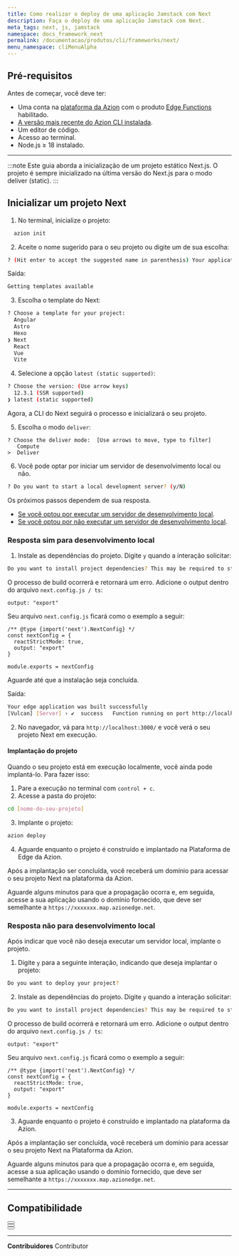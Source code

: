 ```yaml
---
title: Como realizar o deploy de uma aplicação Jamstack com Next
description: Faça o deploy de uma aplicação Jamstack com Next.
meta_tags: next, js, jamstack
namespace: docs_framework_next
permalink: /documentacao/produtos/cli/frameworks/next/
menu_namespace: cliMenuAlpha
---
```




## Pré-requisitos

Antes de começar, você deve ter:

- Uma conta na [plataforma da Azion](/pt-br/documentacao/produtos/gestao-de-contas/criar-conta/) com o produto [Edge Functions](/pt-br/documentacao/produtos/edge-application/edge-functions/) habilitado.
- [A versão mais recente do Azion CLI instalada](/pt-br/documentacao/produtos/azion-cli/visao-geral/).
- Um editor de código.
- Acesso ao terminal.
- Node.js ≥ 18 instalado.

---


:::note
Este guia aborda a inicialização de um projeto estático Next.js. O projeto é sempre inicializado na última versão do Next.js para o modo deliver (static).
:::

## Inicializar um projeto Next

1. No terminal, inicialize o projeto:

```sh 
  azion init
```

2. Aceite o nome sugerido para o seu projeto ou digite um de sua escolha:

```sh 
? (Hit enter to accept the suggested name in parenthesis) Your applications name:  (remarkable_microscope)
```

Saída: 

```sh
Getting templates available
```

3. Escolha o template do Next:

```sh 
? Choose a template for your project: 
  Angular 
  Astro 
  Hexo 
❯ Next 
  React 
  Vue 
  Vite 
```

4. Selecione a opção `latest (static supported)`: 

```sh
? Choose the version: (Use arrow keys)
  12.3.1 (SSR supported) 
❯ latest (static supported)
```

Agora, a CLI do Next seguirá o processo e inicializará o seu projeto.

5. Escolha o modo `deliver`:

```
? Choose the deliver mode:  [Use arrows to move, type to filter]
   Compute
>  Deliver
```

6. Você pode optar por iniciar um servidor de desenvolvimento local ou não.

```sh 
? Do you want to start a local development server? (y/N) 
```

Os próximos passos dependem de sua resposta.

- [Se você optou por executar um servidor de desenvolvimento local](#resposta-sim-para-desenvolvimento-local).
- [Se você optou por não executar um servidor de desenvolvimento local](#resposta-nao-para-desenvolvimento-local).

### Resposta sim para desenvolvimento local

1. Instale as dependências do projeto. Digite `y` quando a interação solicitar:

```sh 
Do you want to install project dependencies? This may be required to start local development server (y/N)
```

O processo de build ocorrerá e retornará um erro. Adicione o output dentro do arquivo `next.config.js / ts`:

```
output: "export"
```

Seu arquivo `next.config.js` ficará como o exemplo a seguir:

```
/** @type {import('next').NextConfig} */
const nextConfig = {
  reactStrictMode: true,
  output: "export"
}

module.exports = nextConfig
```
 
Aguarde até que a instalação seja concluída.

Saída:

```sh
Your edge application was built successfully
[Vulcan] [Server] › ✔  success   Function running on port http://localhost:3000
```

2. No navegador, vá para `http://localhost:3000/` e você verá o seu projeto Next em execução.

#### Implantação do projeto

Quando o seu projeto está em execução localmente, você ainda pode implantá-lo. Para fazer isso:

1. Pare a execução no terminal com `control + c`. 
2. Acesse a pasta do projeto:

```sh
cd [nome-do-seu-projeto] 
```

3. Implante o projeto: 

```sh
azion deploy
```

4. Aguarde enquanto o projeto é construído e implantado na Plataforma de Edge da Azion.

Após a implantação ser concluída, você receberá um domínio para acessar o seu projeto Next na plataforma da Azion.

Aguarde alguns minutos para que a propagação ocorra e, em seguida, acesse a sua aplicação usando o domínio fornecido, que deve ser semelhante a `https://xxxxxxx.map.azionedge.net`.

### Resposta não para desenvolvimento local

Após indicar que você não deseja executar um servidor local, implante o projeto.

1. Digite `y` para a seguinte interação, indicando que deseja implantar o projeto:

```sh
Do you want to deploy your project?
```

2. Instale as dependências do projeto. Digite `y` quando a interação solicitar:

```sh 
Do you want to install project dependencies? This may be required to start local development server (y/N)
```

O processo de build ocorrerá e retornará um erro. Adicione o output dentro do arquivo `next.config.js / ts`:

```
output: "export"
```

Seu arquivo `next.config.js` ficará como o exemplo a seguir:

```
/** @type {import('next').NextConfig} */
const nextConfig = {
  reactStrictMode: true,
  output: "export"
}

module.exports = nextConfig
```

3. Aguarde enquanto o projeto é construído e implantado na plataforma da Azion.

Após a implantação ser concluída, você receberá um domínio para acessar o seu projeto Next na Plataforma da Azion.

Aguarde alguns minutos para que a propagação ocorra e, em seguida, acesse a sua aplicação usando o domínio fornecido, que deve ser semelhante a `https://xxxxxxx.map.azionedge.net`.


---

## Compatibilidade

<Button href="/pt-br/documentacao/produtos/devtools/azion-edge-runtime/compatibilidade-frameworks/" text="saiba mais sobre os Web frameworks suportados" variant="secondary" target="_blank"></Button>
<br />
<Button href="/pt-br/documentacao/produtos/devtools/azion-edge-runtime/compatibilidade/node/" text="saiba mais sobre o suporte ao Node.js" variant="secondary" target="_blank"></Button>
<br />
<Button href="/pt-br/documentacao/produtos/edge-application/edge-functions/runtime-apis/javascript/" text="saiba mais sobre as Web APIs suportadas" variant="secondary" target="blank"></Button>


---


**Contribuidores** <ContributorList>Contributor</ContributorList>
